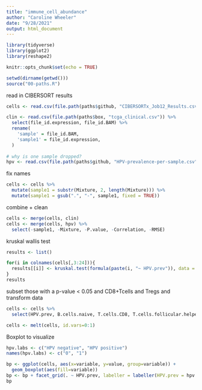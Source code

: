 ```yaml
---
title: "immune_cell_abundance"
author: "Caroline Wheeler"
date: "9/28/2021"
output: html_document
---
```


```r
library(tidyverse)
library(ggplot2)
library(reshape2)

knitr::opts_chunk$set(echo = TRUE)

setwd(dirname(getwd()))
source("00-paths.R")
```

<!-- read in gene expression data -->
<!-- ```{r} -->
<!-- genes <- read.csv(file.path(paths$box, "tcga_gene-expressions.csv"))  -->
<!-- ``` -->

<!-- create matrix for CIBERSORT -->
<!-- ```{r} -->
<!-- write.table(genes, "/Users/wheeler.1017/Documents/GitHub/exohnsc/exploratory/data/cibersort_exohnsc.txt", sep = "\t", quote = FALSE, row.names = FALSE) -->
<!-- ``` -->

read in CIBERSORT results
```r
cells <- read.csv(file.path(paths$github, "CIBERSORTx_Job12_Results.csv"))

clin <- read.csv(file.path(paths$box, "tcga_clinical.csv")) %>%
  select(file_id.expression, file_id.BAM) %>%
  rename(
    'sample' = file_id.BAM,
    'sample1' = file_id.expression,
  )
  
# why is one sample dropped? 
hpv <- read.csv(file.path(paths$github, "HPV-prevalence-per-sample.csv"))
```

fix names
```r
cells <- cells %>% 
  mutate(sample1 = substr(Mixture, 2, length(Mixture))) %>%
  mutate(sample1 = gsub(".", "-", sample1, fixed = TRUE))
```

combine + clean
```r
cells <- merge(cells, clin)
cells <- merge(cells, hpv) %>%
  select(-sample1, -Mixture, -P.value, -Correlation, -RMSE)
```

kruskal wallis test
```r
results <- list()

for(i in colnames(cells[,3:24])){  
  results[[i]] <- kruskal.test(formula(paste(i, "~ HPV.prev")), data = cells)
}
results
```

subset those with a p-value < 0.05 and CD8+Tcells and Tregs and transform data
```r
cells <- cells %>%
  select(HPV.prev, B.cells.naive, T.cells.CD8, T.cells.follicular.helper, T.cells.regulatory..Tregs., Macrophages.M0, )

cells <- melt(cells, id.vars=0:1)
```

Boxplot to visualize
```r
hpv.labs <- c("HPV negative", "HPV positive")
names(hpv.labs) <- c("0", "1")

bp <- ggplot(cells, aes(x=variable, y=value, group=variable)) + 
  geom_boxplot(aes(fill=variable))
bp <- bp + facet_grid(. ~ HPV.prev, labeller = labeller(HPV.prev = hpv.labs)) + xlab("Immune Cell Type") + ylab("Abundance") + labs(fill = "Immune Cell Type") + theme(axis.text.x = element_text(angle = 45, hjust=1))
bp
```

